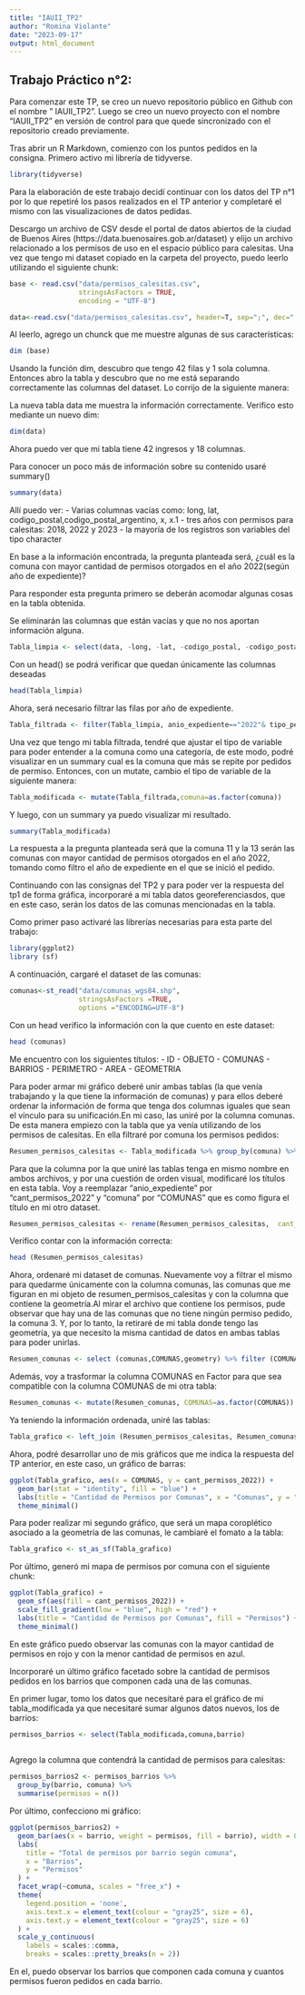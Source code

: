 ```yaml
---
title: "IAUII_TP2"
author: "Romina Violante"
date: "2023-09-17"
output: html_document
---
```

## Trabajo Práctico n°2: 

Para comenzar este TP, se creo un nuevo repositorio público en Github con el nombre " IAUII_TP2". Luego se creo un nuevo proyecto con el nombre "IAUII_TP2" en versión de control para que quede sincronizado con el repositorio creado previamente.

Tras abrir un R Markdown, comienzo con los puntos pedidos en la consigna.
Primero activo mi librería de tidyverse.

```r
library(tidyverse)
```

Para la elaboración de este trabajo decidí continuar con los datos del TP n°1 por lo que repetiré los pasos realizados en el TP anterior y completaré el mismo con las visualizaciones de datos pedidas.

Descargo un archivo de CSV desde el portal de datos abiertos de la ciudad de Buenos Aires (https://data.buenosaires.gob.ar/dataset) y elijo un archivo relacionado a los permisos de uso en el espacio público para calesitas.
Una vez que tengo mi dataset copiado en la carpeta del proyecto, puedo leerlo utilizando el siguiente chunk:

```r
base <- read.csv("data/permisos_calesitas.csv",
                 stringsAsFactors = TRUE,
                 encoding = "UTF-8")
```

```r
data<-read.csv("data/permisos_calesitas.csv", header=T, sep=";", dec=".")

```
Al leerlo, agrego un chunck que me muestre algunas de sus características:

```r
dim (base)
```
Usando la función dim, descubro que tengo 42 filas y 1 sola columna. Entonces abro la tabla y descubro que no me está separando correctamente las columnas del dataset. Lo corrijo de la siguiente manera:



La nueva tabla data me muestra la información correctamente. Verifico esto mediante un nuevo dim:

```r
dim(data)

```
Ahora puedo ver que mi tabla tiene 42 ingresos y 18 columnas.

Para conocer un poco más de información sobre su contenido usaré summary()

```r
summary(data)
```
Allí puedo ver:
- Varias columnas vacías como: long, lat, codigo_postal,codigo_postal_argentino, x, x.1
- tres años con permisos para calesitas: 2018, 2022 y 2023
- la mayoría de los registros son variables del tipo character

En base a la información encontrada, la pregunta planteada será, ¿cuál es la comuna con mayor cantidad de permisos otorgados en el año 2022(según año de expediente)?

Para responder esta pregunta primero se deberán acomodar algunas cosas en la tabla obtenida.

Se eliminarán las columnas que están vacías y que no nos aportan información alguna.

```r
Tabla_limpia <- select(data, -long, -lat, -codigo_postal, -codigo_postal_argentino)
```

Con un head() se podrá verificar que quedan únicamente las columnas deseadas

```r
head(Tabla_limpia)
```

Ahora, será necesario filtrar las filas por año de expediente.

```r
Tabla_filtrada <- filter(Tabla_limpia, anio_expediente=="2022"& tipo_permiso=="OTORGADO")
```

Una vez que tengo mi tabla filtrada, tendré que ajustar el tipo de variable para poder entender a la comuna como una categoría, de este modo, podré visualizar en un summary cual es la comuna que más se repite por pedidos de permiso.
Entonces, con un mutate, cambio el tipo de variable de la siguiente manera:

```r
Tabla_modificada <- mutate(Tabla_filtrada,comuna=as.factor(comuna))
```
Y luego, con un summary ya puedo visualizar mi resultado.

```r
summary(Tabla_modificada)
```

La respuesta a la pregunta planteada será que la comuna 11 y la 13 serán las comunas con mayor cantidad de permisos otorgados en el año 2022, tomando como filtro el año de expediente en el que se inició el pedido.

Continuando con las consignas del TP2 y para poder ver la respuesta del tp1 de forma gráfica, incorporaré a mi tabla datos georeferenciasdos, que en este caso, serán los datos de las comunas mencionadas en la tabla.

Como primer paso activaré las librerías necesarias para esta parte del trabajo:

```r
library(ggplot2)
library (sf)
```

A continuación, cargaré el dataset de las comunas:

```r
comunas<-st_read("data/comunas_wgs84.shp",
                 stringsAsFactors =TRUE,
                 options ="ENCODING=UTF-8")
```

Con un head verifico la información con la que cuento en este dataset:

```r
head (comunas)
```
Me encuentro con los siguientes títulos:
- ID
- OBJETO
- COMUNAS
- BARRIOS
- PERIMETRO
- AREA
- GEOMETRIA


Para poder armar mi gráfico deberé unir ambas tablas (la que venía trabajando y la que tiene la información de comunas) y para ellos deberé ordenar la información de forma que tenga dos columnas iguales que sean el vínculo para su unificación.En mi caso, las uniré por la columna comunas. De esta manera empiezo con la tabla que ya venía utilizando de los permisos de calesitas. En ella filtraré por comuna los permisos pedidos:

```r
Resumen_permisos_calesitas <- Tabla_modificada %>% group_by(comuna) %>% summarise(anio_expediente=n()) 
```

Para que la columna por la que uniré las tablas tenga en mismo nombre en ambos archivos, y por una cuestión de orden visual, modificaré los títulos en esta tabla. Voy a reemplazar "anio_expediente" por "cant_permisos_2022" y "comuna" por "COMUNAS" que es como figura el título en mi otro dataset.

```r
Resumen_permisos_calesitas <- rename(Resumen_permisos_calesitas,  cant_permisos_2022=anio_expediente, COMUNAS=comuna)
```

Verifico contar con la información correcta:
```r
head (Resumen_permisos_calesitas)
```

Ahora, ordenaré mi dataset de comunas. Nuevamente voy a filtrar el mismo para quedarme únicamente con la columna comunas, las comunas que me figuran en mi objeto de resumen_permisos_calesitas y con la columna que contiene la geometría.Al mirar el archivo que contiene los permisos, pude observar que hay una de las comunas que no tiene ningún permiso pedido, la comuna 3. Y, por lo tanto, la retiraré de mi tabla donde tengo las geometría, ya que necesito la misma cantidad de datos en ambas tablas para poder unirlas.

```r
Resumen_comunas <- select (comunas,COMUNAS,geometry) %>% filter (COMUNAS!="3")
```

Además, voy a trasformar la columna COMUNAS en Factor para que sea compatible con la columna COMUNAS de mi otra tabla:
```r
Resumen_comunas <- mutate(Resumen_comunas, COMUNAS=as.factor(COMUNAS))
```

Ya teniendo la información ordenada, uniré las tablas:

```r
Tabla_grafico <- left_join (Resumen_permisos_calesitas, Resumen_comunas, by="COMUNAS")
```

Ahora, podré desarrollar uno de mis gráficos que me indica la respuesta del TP anterior, en este caso, un gráfico de barras:

```r
ggplot(Tabla_grafico, aes(x = COMUNAS, y = cant_permisos_2022)) +
  geom_bar(stat = "identity", fill = "blue") +
  labs(title = "Cantidad de Permisos por Comunas", x = "Comunas", y = "Permisos") +
  theme_minimal()
```


Para poder realizar mi segundo gráfico, que será un mapa coroplético asociado a la geometría de las comunas, le cambiaré el fomato a la tabla:

```r
Tabla_grafico <- st_as_sf(Tabla_grafico)
```

Por último, generó mi mapa de permisos por comuna con el siguiente chunk:

```r
ggplot(Tabla_grafico) +
  geom_sf(aes(fill = cant_permisos_2022)) +
  scale_fill_gradient(low = "blue", high = "red") +
  labs(title = "Cantidad de Permisos por Comunas", fill = "Permisos") +
  theme_minimal()

```
En este gráfico puedo observar las comunas con la mayor cantidad de permisos en rojo y con la menor cantidad de permisos en azul.

Incorporaré un último gráfico facetado sobre la cantidad de permisos pedidos en los barrios que componen cada una de las comunas.

En primer lugar, tomo los datos que necesitaré para el gráfico de mi tabla_modificada ya que necesitaré sumar algunos datos nuevos, los de barrios:


```r
permisos_barrios <- select(Tabla_modificada,comuna,barrio)
  
```

Agrego la columna que contendrá la cantidad de permisos para calesitas:

```r
permisos_barrios2 <- permisos_barrios %>% 
  group_by(barrio, comuna) %>% 
  summarise(permisos = n())
```

Por último, confecciono mi gráfico:

```r
ggplot(permisos_barrios2) +
  geom_bar(aes(x = barrio, weight = permisos, fill = barrio), width = 0.5) +
  labs(
    title = "Total de permisos por barrio según comuna",
    x = "Barrios",
    y = "Permisos"
  ) +
  facet_wrap(~comuna, scales = "free_x") +
  theme(
    legend.position = 'none',
    axis.text.x = element_text(colour = "gray25", size = 6),
    axis.text.y = element_text(colour = "gray25", size = 6)
  ) +
  scale_y_continuous(
    labels = scales::comma, 
    breaks = scales::pretty_breaks(n = 2))


```

En el, puedo observar los barrios que componen cada comuna y cuantos permisos fueron pedidos en cada barrio.
